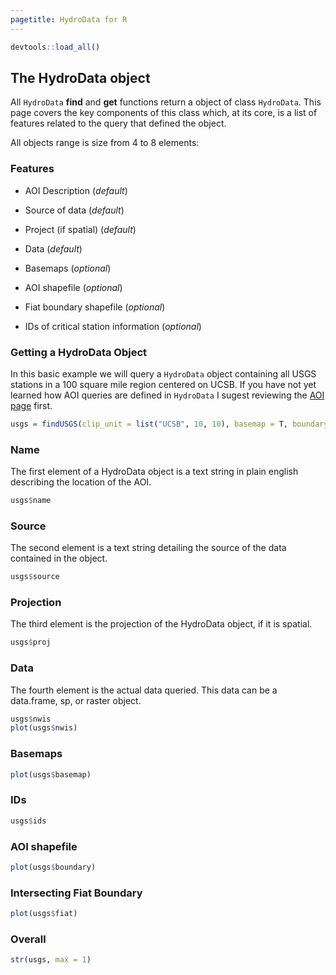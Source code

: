 ```yaml
---
pagetitle: HydroData for R
---
```


```r
devtools::load_all()
```

## The HydroData object

All `HydroData` **find** and **get** functions return a object of class `HydroData`. This page covers the key components of this class which, at its core, is a list of features related to the query that defined the object.

All objects range is size from 4 to 8 elements:

### Features

* AOI Description (*default*)
* Source of data (*default*)
* Project (if spatial) (*default*)
* Data (*default*)


* Basemaps (*optional*)
* AOI shapefile (*optional*)
* Fiat boundary shapefile (*optional*)
* IDs of critical station information (*optional*)

### Getting a HydroData Object

In this basic example we will query a `HydroData` object containing all USGS stations in a 100 square mile region centered on UCSB. If you have not yet learned how AOI queries are defined in `HydroData` I sugest reviewing the [AOI page](aoi.html) first. 

```r
usgs = findUSGS(clip_unit = list("UCSB", 10, 10), basemap = T, boundary = T, ids = T)
```

### Name 

The first element of a HydroData object is a text string in plain english describing the location of the AOI.

```r
usgs$name
```


### Source

The second element is a text string detailing the source of the data contained in the object.

```r
usgs$source
```

### Projection

The third element is the projection of the HydroData object, if it is spatial.

```r
usgs$proj
```

### Data

The fourth element is the actual data queried. This data can be a data.frame, sp, or raster object.

```r
usgs$nwis
plot(usgs$nwis)

```

### Basemaps

```r
plot(usgs$basemap)
```



### IDs

```r
usgs$ids
```


### AOI shapefile

```r
plot(usgs$boundary)
```

### Intersecting Fiat Boundary 

```r
plot(usgs$fiat)
```


### Overall 

```r
str(usgs, max = 1)
```


